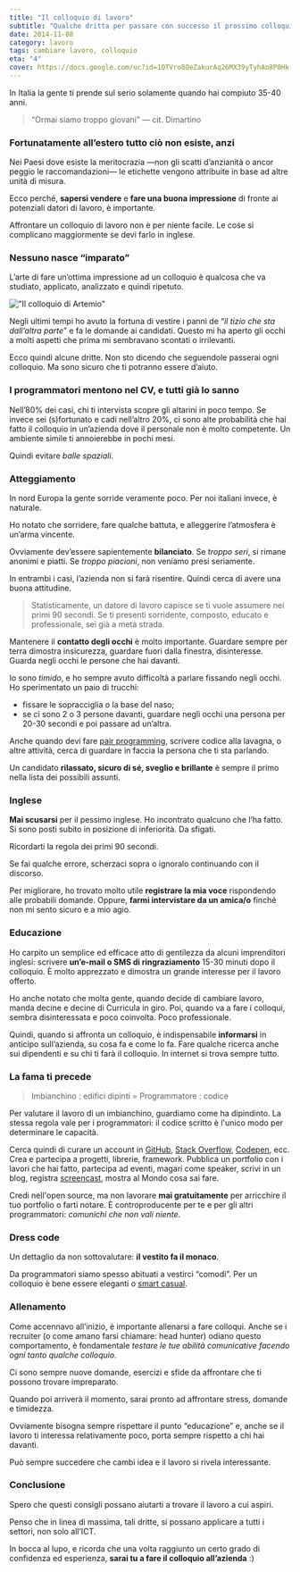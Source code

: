 ```yaml
---
title: "Il colloquio di lavoro"
subtitle: "Qualche dritta per passare con successo il prossimo colloquio in inglese."
date: 2014-11-08
category: lavoro
tags: cambiare lavoro, colloquio
eta: "4"
cover: https://docs.google.com/uc?id=1QTVro8QeZakurAq26MX39yTyhAo8P0Hk
---
```


In Italia la gente ti prende sul serio solamente quando hai compiuto 35-40 anni.

> “Ormai siamo troppo giovani” &mdash; cit. Dimartino

### Fortunatamente all’estero tutto ciò non esiste, anzi

Nei Paesi dove esiste la meritocrazia &mdash;non gli scatti d’anzianità o ancor peggio le raccomandazioni&mdash; le etichette vengono attribuite in base ad altre unità di misura.

Ecco perché, **sapersi vendere** e **fare una buona impressione** di fronte ai potenziali datori di lavoro, è importante.

Affrontare un colloquio di lavoro non è per niente facile.
Le cose si complicano maggiormente se devi farlo in inglese.

### Nessuno nasce “imparato”

L’arte di fare un’ottima impressione ad un colloquio è qualcosa che va studiato, applicato, analizzato e quindi ripetuto.

!["Il colloquio di Artemio"](../assets/pozzetto-colloquio.gif)

Negli ultimi tempi ho avuto la fortuna di vestire i panni de “_il tizio che sta dall’altra parte_” e fa le domande ai candidati.
Questo mi ha aperto gli occhi a molti aspetti che prima mi sembravano scontati o irrilevanti.

Ecco quindi alcune dritte. Non sto dicendo che seguendole passerai ogni colloquio. Ma sono sicuro che ti potranno essere d’aiuto.

### I programmatori mentono nel CV, e tutti già lo sanno

Nell’80% dei casi, chi ti intervista scopre gli altarini in poco tempo.
Se invece sei (s)fortunato e cadi nell’altro 20%, ci sono alte probabilità che hai fatto il colloquio in un’azienda dove il personale non è molto competente.
Un ambiente simile ti annoierebbe in pochi mesi.

Quindi evitare _balle spaziali_.

### Atteggiamento

In nord Europa la gente sorride veramente poco. Per noi italiani invece, è naturale.

Ho notato che sorridere, fare qualche battuta, e alleggerire l’atmosfera è un’arma vincente.

Ovviamente dev’essere sapientemente **bilanciato**.
Se _troppo seri_, si rimane anonimi e piatti. Se _troppo piacioni_, non veniamo presi seriamente.

In entrambi i casi, l’azienda non si farà risentire. Quindi cerca di avere una buona attitudine.

> Statisticamente, un datore di lavoro capisce se ti vuole assumere nei primi 90 secondi. Se ti presenti sorridente, composto, educato e professionale, sei già a metà strada.

Mantenere il **contatto degli occhi** è molto importante. Guardare sempre per terra dimostra insicurezza, guardare fuori dalla finestra, disinteresse. Guarda negli occhi le persone che hai davanti.

Io sono _timido_, e ho sempre avuto difficoltà a parlare fissando negli occhi. Ho sperimentato un paio di trucchi:

- fissare le sopracciglia o la base del naso;
- se ci sono 2 o 3 persone davanti, guardare negli occhi una persona per 20-30 secondi e poi passare ad un’altra.

Anche quando devi fare [pair programming], scrivere codice alla lavagna, o altre attività, cerca di guardare in faccia la persona che ti sta parlando.

Un candidato **rilassato, sicuro di sé, sveglio e brillante** è sempre il primo nella lista dei possibili assunti.

### Inglese

**Mai scusarsi** per il pessimo inglese. Ho incontrato qualcuno che l’ha fatto.
Si sono posti subito in posizione di inferiorità. Da sfigati.

Ricordarti la regola dei primi 90 secondi.

Se fai qualche errore, scherzaci sopra o ignoralo continuando con il discorso.

Per migliorare, ho trovato molto utile **registrare la mia voce** rispondendo alle probabili domande. Oppure, **farmi intervistare da un amica/o** finché non mi sento sicuro e a mio agio.

### Educazione

Ho carpito un semplice ed efficace atto di gentilezza da alcuni imprenditori inglesi:
scrivere **un’e-mail o SMS di ringraziamento** 15-30 minuti dopo il colloquio. È molto apprezzato e dimostra un grande interesse per il lavoro offerto.

Ho anche notato che molta gente, quando decide di cambiare lavoro, manda decine e decine di Curricula in giro. Poi, quando va a fare i colloqui, sembra disinteressata e poco coinvolta. Poco professionale.

Quindi, quando si affronta un colloquio, è indispensabile **informarsi** in anticipo sull’azienda, su cosa fa e come lo fa.
Fare qualche ricerca anche sui dipendenti e su chi ti farà il colloquio. In internet si trova sempre tutto.

### La fama ti precede

> Imbianchino : edifici dipinti = Programmatore : codice

Per valutare il lavoro di un imbianchino, guardiamo come ha dipindinto.
La stessa regola vale per i programmatori: il codice scritto è l'unico modo per determinare le capacità.

Cerca quindi di curare un account in [GitHub], [Stack Overflow], [Codepen], ecc.
Crea e partecipa a progetti, librerie, framework. Pubblica un portfolio con i lavori che hai fatto, partecipa ad eventi, magari come speaker, scrivi in un blog, registra [screencast], mostra al Mondo cosa sai fare.

Credi nell'open source, ma non lavorare **mai gratuitamente** per arricchire il tuo portfolio o farti notare. È controproducente per te e per gli altri programmatori: _comunichi che non vali niente_.

### Dress code

Un dettaglio da non sottovalutare: **il vestito fa il monaco**.

Da programmatori siamo spesso abituati a vestirci “comodi”. Per un colloquio è bene essere eleganti o [smart casual].

### Allenamento

Come accennavo all’inizio, è importante allenarsi a fare colloqui. Anche se i recruiter (o come amano farsi chiamare: head hunter) odiano questo comportamento, è fondamentale _testare le tue abilità comunicative facendo ogni tanto qualche colloquio_.

Ci sono sempre nuove domande, esercizi e sfide da affrontare che ti possono trovare impreparato.

Quando poi arriverà il momento, sarai pronto ad affrontare stress, domande e timidezza.

Ovviamente bisogna sempre rispettare il punto “educazione” e, anche se il lavoro ti interessa relativamente poco, porta sempre rispetto a chi hai davanti.

Può sempre succedere che cambi idea e il lavoro si rivela interessante.

### Conclusione

Spero che questi consigli possano aiutarti a trovare il lavoro a cui aspiri.

Penso che in linea di massima, tali dritte, si possano applicare a tutti i settori, non solo all’ICT.

In bocca al lupo, e ricorda che una volta raggiunto un certo grado di confidenza ed esperienza, **sarai tu a fare il colloquio all’azienda** :)

[pair programming]: http://it.wikipedia.org/wiki/Pair_programming
[codepen]: http://codepen.io/
[github]: https://github.com/
[stack overflow]: http://stackoverflow.com/
[screencast]: http://it.wikipedia.org/wiki/Screencast
[smart casual]: http://www.pinterest.com/search/pins/?q=man%20smart%20casual
